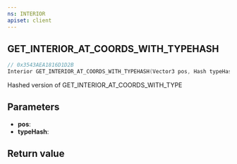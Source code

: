 ```yaml
---
ns: INTERIOR
apiset: client
---
```

## GET_INTERIOR_AT_COORDS_WITH_TYPEHASH

```c
// 0x3543AEA1816D1D2B
Interior GET_INTERIOR_AT_COORDS_WITH_TYPEHASH(Vector3 pos, Hash typeHash);
```

Hashed version of GET_INTERIOR_AT_COORDS_WITH_TYPE

## Parameters
* **pos**:
* **typeHash**:

## Return value
